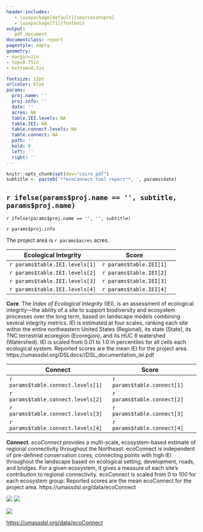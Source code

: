 ```yaml
---
header-includes:
   - \usepackage[default]{sourcesanspro}
   - \usepackage[T1]{fontenc}
output: 
   pdf_document
documentclass: report
pagestyle: empty
geometry: 
- margin=1in
- top=0.75in
- bottom=0.5in

fontsize: 12pt 
urlcolor: blue
params:
  proj.name: ''
  proj.info: ''
  date: ''
  acres: NA
  table.IEI.levels: NA
  table.IEI: NA
  table.connect.levels: NA
  table.connect: NA
  path: ''
  bold: 0
  left: ''
  right: ''
---
```

```r
knitr::opts_chunk$set(dev="cairo_pdf")
subtitle <- paste0('**ecoConnect tool report**, ', params$date)
```

## `r ifelse(params$proj.name == '', subtitle, params$proj.name)`
`r ifelse(params$proj.name == '', '', subtitle)`

`r params$proj.info`

The project area is `r params$acres` acres.


**Ecological Integrity** | **Score**
-----|---|---
`r params$table.IEI.levels[1]` | `r params$table.IEI[1]`
`r params$table.IEI.levels[2]` | `r params$table.IEI[2]`
`r params$table.IEI.levels[3]` | `r params$table.IEI[3]`
`r params$table.IEI.levels[4]` | `r params$table.IEI[4]`


**Core**. The _Index of Ecological Integrity_ (IEI), is an assessment of ecological integrity---the ability of a site to support 
biodiversity and ecosystem processes over the long term, based on landscape models combining several integrity metrics. IEI is 
estimated at four scales, ranking each site within the entire northeastern United States (Regional), its state (State), its 
TNC terrestrial ecoregion (Ecoregion), and its HUC 6 watershed (Watershed). IEI is scaled from 0.01 to 1.0 in percentiles for 
all cells each ecological system. Reported scores are the mean IEI for the project area. 
https://umassdsl.org/DSLdocs//DSL_documentation_iei.pdf


**Connect** | **Score** |
-----|---|---
`r params$table.connect.levels[1]` | `r params$table.connect[1]` | 
`r params$table.connect.levels[2]` | `r params$table.connect[2]` | 
`r params$table.connect.levels[3]` | `r params$table.connect[3]` | 
`r params$table.connect.levels[4]` | `r params$table.connect[4]` | 

**Connect**. _ecoConnect_ provides a multi-scale, ecosystem-based estimate of regional connectivity throughout the Northeast. ecoConnect is 
independent of pre-defined conservation cores, connecting points with high IEI throughout the landscape based on ecological 
setting, development, roads, and bridges. For a given ecosystem, it gives a measure of each site's contribution to regional 
connectivity. ecoConnect is scaled from 0 to 100 for each ecosystem group. Reported scores are the mean ecoConnect for the 
project area. https://umassdsl.org/data/ecoConnect


![](`r params$left`) ![](`r params$right`)

<!--  This version includes the link in the logo; the whole thing is clickable. It's my sleazy
      way of doing "keep with next"
[![](`r params$path`/www/UMass_DSL_logo_v3.png)](https://umassdsl.org/data/ecoConnect)
-->

<!--  This version has a separate link, so the logo and link can be split between pages. It's 
      way easier to change the link, though.
-->
![](`r params$path`/www/UMass_DSL_logo_v2_small.png)

[https://umassdsl.org/data/ecoConnect](https://umassdsl.org/data/ecoConnect)

